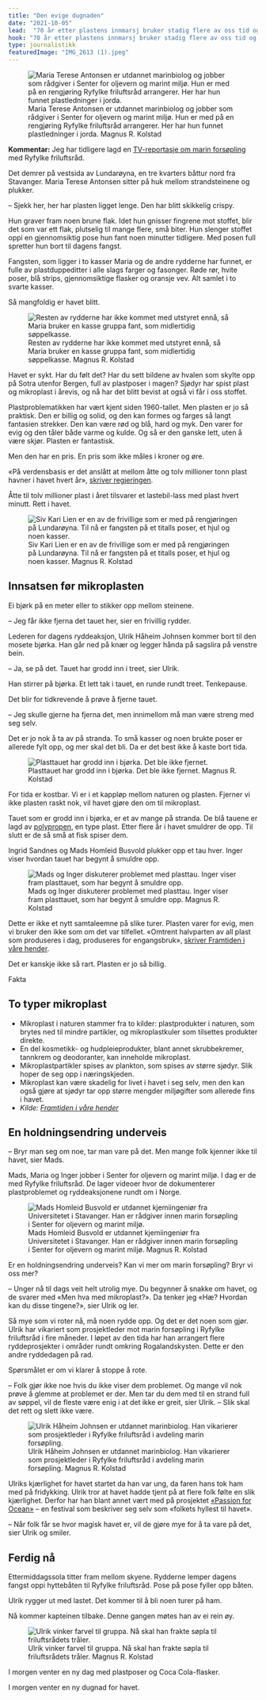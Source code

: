 ```yaml
---
title: "Den evige dugnaden"
date: "2021-10-05"
lead:  "70 år etter plastens innmarsj bruker stadig flere av oss tid og krefter på å rydde havet. Vil vi noensinne kunne gi oss?"
hook: "70 år etter plastens innmarsj bruker stadig flere av oss tid og krefter på å rydde havet. Vil vi noensinne kunne gi oss?"
type: journalistikk
featuredImage: "IMG_2613 (1).jpeg"
---
```


<figure className="xlarge">
  <img src="IMG_2428 (1).jpeg" alt="Maria Terese Antonsen er utdannet marinbiolog og jobber som rådgiver i Senter for oljevern og marint miljø. Hun er med på en rengjøring Ryfylke friluftsråd arrangerer. Her har hun funnet plastledninger i jorda."/>
  <figcaption><span>Maria Terese Antonsen er utdannet marinbiolog og jobber som rådgiver i Senter for oljevern og marint miljø. Hun er med på en rengjøring Ryfylke friluftsråd arrangerer. Her har hun funnet plastledninger i jorda.</span> <span>Magnus R. Kolstad</span></figcaption>
</figure>

<aside>
  <p><strong>Kommentar:</strong> Jeg har tidligere lagd en <a href="https://www.youtube.com/watch?v=erm0J6-CcwM&t=5s&ab_channel=MagnusKolstad">TV-reportasje om marin forsøpling</a> med Ryfylke friluftsråd.</p>
</aside>

Det demrer på vestsida av Lundarøyna, en tre kvarters båttur nord fra Stavanger. Maria Terese Antonsen sitter på huk mellom strandsteinene og plukker.

– Sjekk her, her har plasten ligget lenge. Den har blitt skikkelig crispy.

Hun graver fram noen brune flak. Idet hun gnisser fingrene mot stoffet, blir det som var ett flak, plutselig til mange flere, små biter. Hun slenger stoffet oppi en gjennomsiktig pose hun fant noen minutter tidligere. Med posen full spretter hun bort til dagens fangst.

Fangsten, som ligger i to kasser Maria og de andre rydderne har funnet, er fulle av plastduppeditter i alle slags farger og fasonger. Røde rør, hvite poser, blå strips, gjennomsiktige flasker og oransje vev. Alt samlet i to svarte kasser.

Så mangfoldig er havet blitt.

<figure className="xlarge">
  <img src="IMG_2406 (1).jpeg" alt="Resten av rydderne har ikke kommet med utstyret ennå, så Maria bruker en kasse gruppa fant, som midlertidig søppelkasse." />
  <figcaption><span>Resten av rydderne har ikke kommet med utstyret ennå, så Maria bruker en kasse gruppa fant, som midlertidig søppelkasse.</span> <span>Magnus R. Kolstad</span></figcaption>
</figure>

Havet er sykt. Har du følt det? Har du sett bildene av hvalen som skylte opp på Sotra utenfor Bergen, full av plastposer i magen? Sjødyr har spist plast og mikroplast i årevis, og nå har det blitt bevist at også vi får i oss stoffet.

Plastproblematikken har vært kjent siden 1960-tallet. Men plasten er jo så praktisk. Den er billig og solid, og den kan formes og farges så langt fantasien strekker. Den kan være rød og blå, hard og myk. Den varer for evig og den tåler både varme og kulde. Og så er den ganske lett, uten å være skjør. Plasten er fantastisk.

Men den har en pris. En pris som ikke måles i kroner og øre.

«På verdensbasis er det anslått at mellom åtte og tolv millioner tonn plast havner i havet hvert år», [skriver regjeringen](https://www.regjeringen.no/no/tema/klima-og-miljo/forurensning/innsiktsartikler-forurensning/marin-forsopling-og-mikroplast/id2339872/). 

Åtte til tolv millioner plast i året tilsvarer et lastebil-lass med plast hvert minutt. Rett i havet.

<figure className="xlarge">
  <img src="IMG_2613 (1).jpeg" alt="Siv Kari Lien er en av de frivillige som er med på rengjøringen på Lundarøyna. Til nå er fangsten på et titalls poser, et hjul og noen kasser." />
  <figcaption><span>Siv Kari Lien er en av de frivillige som er med på rengjøringen på Lundarøyna. Til nå er fangsten på et titalls poser, et hjul og noen kasser.</span> <span>Magnus R. Kolstad</span></figcaption>
</figure>

## Innsatsen før mikroplasten

Ei bjørk på en meter eller to stikker opp mellom steinene. 

– Jeg får ikke fjerna det tauet her, sier en frivillig rydder.

Lederen for dagens ryddeaksjon, Ulrik Håheim Johnsen kommer bort til den mosete bjørka. Han går ned på knær og legger hånda på sagslira på venstre bein.

– Ja, se på det. Tauet har grodd inn i treet, sier Ulrik.

Han stirrer på bjørka. Et lett tak i tauet, en runde rundt treet. Tenkepause. 

Det blir for tidkrevende å prøve å fjerne tauet.

– Jeg skulle gjerne ha fjerna det, men innimellom må man være streng med seg selv.

Det er jo nok å ta av på stranda. To små kasser og noen brukte poser er allerede fylt opp, og mer skal det bli. Da er det best ikke å kaste bort tida.

<figure className="xlarge">
  <img src="IMG_2536 (1).jpeg" alt="Plasttauet har grodd inn i bjørka. Det ble ikke fjernet." />
  <figcaption><span>Plasttauet har grodd inn i bjørka. Det ble ikke fjernet.</span> <span>Magnus R. Kolstad</span></figcaption>
</figure>

For tida er kostbar. Vi er i et kappløp mellom naturen og plasten. Fjerner vi ikke plasten raskt nok, vil havet gjøre den om til mikroplast.

Tauet som er grodd inn i bjørka, er et av mange på stranda. De blå tauene er lagd av [polypropen](https://snl.no/polypropylen), en type plast. Etter flere år i havet smuldrer de opp. Til slutt er de så små at fisk spiser dem.

Ingrid Sandnes og Mads Homleid Busvold plukker opp et tau hver. Inger viser hvordan tauet har begynt å smuldre opp.

<figure className="xlarge">
  <img src="IMG_2344 (1).jpeg" alt="Mads og Inger diskuterer problemet med plasttau. Inger viser fram plasttauet, som har begynt å smuldre opp." />
  <figcaption><span>Mads og Inger diskuterer problemet med plasttau. Inger viser fram plasttauet, som har begynt å smuldre opp.</span> <span>Magnus R. Kolstad</span></figcaption>
</figure>

Dette er ikke et nytt samtaleemne på slike turer. Plasten varer for evig, men vi bruker den ikke som om det var tilfellet. «Omtrent halvparten av all plast som produseres i dag, produseres for engangsbruk», [skriver Framtiden i våre hender](https://www.framtiden.no/201910147493/aktuelt/forbruk/hvorfor-er-plast-et-problem.html).

Det er kanskje ikke så rart. Plasten er jo så billig.

<div className="fact-box">
  <label>Fakta</label>
  <h2>To typer mikroplast</h2>
  <ul>
    <li>Mikroplast i naturen stammer fra to kilder: plastprodukter i naturen, som brytes ned til mindre partikler, og mikroplastkuler som tilsettes produkter direkte.</li>
    <li>En del kosmetikk- og hudpleieprodukter, blant annet skrubbekremer, tannkrem og deodoranter, kan inneholde mikroplast.</li>
    <li>Mikroplastpartikler spises av plankton, som spises av større sjødyr. Slik hoper de seg opp i næringskjeden.</li>
    <li>Mikroplast kan være skadelig for livet i havet i seg selv, men den kan også gjøre at sjødyr tar opp større mengder miljøgifter som allerede fins i havet.</li>
    <li><cite>Kilde: <a href="https://www.framtiden.no/gronne-tips/fakta/fakta-om-mikroplast.html">Framtiden i våre hender</a></cite></li>
  </ul>
</div>

## En holdningsendring underveis

– Bryr man seg om noe, tar man vare på det. Men mange folk kjenner ikke til havet, sier Mads.

Mads, Maria og Inger jobber i Senter for oljevern og marint miljø. I dag er de med Ryfylke friluftsråd. De lager videoer hvor de dokumenterer plastproblemet og ryddeaksjonene rundt om i Norge.

<figure className="medium">
  <img src="IMG_2692 (1).jpeg" alt="Mads Homleid Busvold er utdannet kjemiingeniør fra Universitetet i Stavanger. Han er rådgiver innen marin forsøpling i Senter for oljevern og marint miljø." />
  <figcaption><span>Mads Homleid Busvold er utdannet kjemiingeniør fra Universitetet i Stavanger. Han er rådgiver innen marin forsøpling i Senter for oljevern og marint miljø.</span> <span>Magnus R. Kolstad</span></figcaption>
</figure>

Er en holdningsendring underveis? Kan vi mer om marin forsøpling? Bryr vi oss mer?

– Unger nå til dags veit helt utrolig mye. Du begynner å snakke om havet, og de svarer med «Men hva med mikroplast?». Da tenker jeg «Hæ? Hvordan kan du disse tingene?», sier Ulrik og ler.

Så mye som vi roter nå, må noen rydde opp. Og det er det noen som gjør. Ulrik har vikariert som prosjektleder mot marin forsøpling i Ryfylke friluftsråd i fire måneder. I løpet av den tida har han arrangert flere ryddeprosjekter i områder rundt omkring Rogalandskysten. Dette er den andre ryddedagen på rad.

Spørsmålet er om vi klarer å stoppe å rote.

– Folk gjør ikke noe hvis du ikke viser dem problemet. Og mange vil nok prøve å glemme at problemet er der. Men tar du dem med til en strand full av søppel, vil de fleste være enig i at det ikke er greit, sier Ulrik. – Slik skal det rett og slett ikke være.

<figure className="medium">
  <img src="IMG_2738 (1).jpeg" alt="Ulrik Håheim Johnsen er utdannet marinbiolog. Han vikarierer som prosjektleder i Ryfylke friluftsråd i avdeling marin forsøpling." />
  <figcaption><span>Ulrik Håheim Johnsen er utdannet marinbiolog. Han vikarierer som prosjektleder i Ryfylke friluftsråd i avdeling marin forsøpling.</span> <span>Magnus R. Kolstad</span></figcaption>
</figure>

Ulriks kjærlighet for havet startet da han var ung, da faren hans tok ham med på fridykking. Ulrik tror at havet hadde tjent på at flere folk følte en slik kjærlighet. Derfor har han blant annet vært med på prosjektet [«Passion for Ocean»](https://www.passionforocean.no/) – en festival som beskriver seg selv som «folkets hyllest til havet».

– Når folk får se hvor magisk havet er, vil de gjøre mye for å ta vare på det, sier Ulrik og smiler.

## Ferdig nå

Ettermiddagssola titter fram mellom skyene. Rydderne lemper dagens fangst oppi hyttebåten til Ryfylke friluftsråd. Pose på pose fyller opp båten.

Ulrik rygger ut med lastet. Det kommer til å bli noen turer på ham.

Nå kommer kapteinen tilbake. Denne gangen møtes han av ei rein øy.

<figure className="xlarge">
  <img src="IMG_2828 (1).jpeg" alt="Ulrik vinker farvel til gruppa. Nå skal han frakte søpla til friluftsrådets tråler." />
  <figcaption><span>Ulrik vinker farvel til gruppa. Nå skal han frakte søpla til friluftsrådets tråler.</span> <span>Magnus R. Kolstad</span></figcaption>
</figure>

I morgen venter en ny dag med plastposer og Coca Cola-flasker.

I morgen venter en ny dugnad for havet.